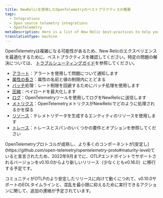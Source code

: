 ```yaml
---
title: NewRelicを使用したOpenTelemetryのベストプラクティスの概要
tags:
  - Integrations
  - Open source telemetry integrations
  - OpenTelemetry
metaDescription: Here is a list of New Relic best-practices to help you optimize your OpenTelemetry deployments.
translationType: machine
---
```


OpenTelemetryは複雑になる可能性があるため、New Relicのエクスペリエンスを最適化するために、ベストプラクティスを確認してください。特定の問題の解決については、 [トラブルシューティングガイド](/docs/more-integrations/open-source-telemetry-integrations/opentelemetry/opentelemetry-troubleshooting)を参照してください。

* [アラート](/docs/more-integrations/open-source-telemetry-integrations/opentelemetry/best-practices/opentelemetry-best-practices-alerts)：アラートを使用して問題について通知します
* [属性の長さ](/docs/more-integrations/open-source-telemetry-integrations/opentelemetry/best-practices/opentelemetry-best-practices-attributes)：属性の名前と値の制限内にとどまる
* [バッチ](/docs/more-integrations/open-source-telemetry-integrations/opentelemetry/best-practices/opentelemetry-best-practices-batching)処理：レート制限を回避するためにバッチ処理を使用します
* [圧縮](/docs/more-integrations/open-source-telemetry-integrations/opentelemetry/best-practices/opentelemetry-best-practices-compression)：ペイロードを最大化します
* [ログ](/docs/more-integrations/open-source-telemetry-integrations/opentelemetry/best-practices/opentelemetry-best-practices-logs)：OpenTelemetryツールを使用してログをNewRelicに送信します
* [メトリクス](/docs/more-integrations/open-source-telemetry-integrations/opentelemetry/best-practices/opentelemetry-best-practices-metrics)：OpenTelemetryメトリクスがNewRelicでどのように処理されるかを探る
* [リソース](/docs/more-integrations/open-source-telemetry-integrations/opentelemetry/best-practices/opentelemetry-best-practices-resources)：テレメトリデータを生成するエンティティのリソースを使用します
* [トレース](/docs/more-integrations/open-source-telemetry-integrations/opentelemetry/best-practices/opentelemetry-best-practices-traces)：トレースとスパンのいくつかの要件とオプションを参照してください

<Callout variant="important">
  OpenTelemetryプロトコルが成熟し、より多くのコンポーネントが[安定し](https://github.com/open-telemetry/opentelemetry-proto#maturity-level)ていると宣言されたため、2022年9月までに、OTLPエンドポイントでサポートされるバージョンをv0.10.0からより新しいリリース（少なくともv0.16.0）に移行する予定です。

  コミュニティがOTLPのより安定したリリースに向けて動くにつれて、v0.10.0サポートのEOLタイムラインと、混乱を最小限に抑えるために実行できるアクションに関して、追加の連絡が予定されています。
</Callout>